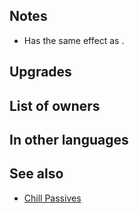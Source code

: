 {{Weapon Infobox
|tagid=SID_迎春の剣＋
|weaponType=Sword
|weaponName=Geishun+
|might=14
|range=1
|effect=At start of turn, inflicts Atk-7 on foe on the enemy team with the highest Atk through its next action.
|cost=300
|exclusive=0
|statModifiers=0,14,0,0,0
|required=Geishun
|refinePaths=default
|refineSP=350
|refineMedals=500
|refineStones=50
|properties=
}}
==Notes==
* Has the same effect as {{Pt|Chill Atk 3}}.
{{Penalties}}
{{SelectStat}}
==Upgrades==
{{Weapon Upgrade List}}
==List of owners==
{{Skill Hero List}}
==In other languages==
{{OtherLanguages
|japanese=迎春の剣＋
|german=Geishun+
|spanishEU=Geishun +
|spanishLA=Geishun +
|french=Geishun +
|italian=Geishun+
|chineseTW=迎春之劍＋
|portuguese=Geishun+
}}
==See also==
* [[Chill Passives]]
{{Weapons Navbox}}